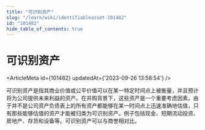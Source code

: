 ```yaml
---
title: "可识别资产"
slug: "/learn/wiki/identifiableasset-101482"
id: "101482"
hide_table_of_contents: true
---
```



# 可识别资产

<ArticleMeta id={101482} updatedAt={'2023-09-26 13:58:54'} />
<div className='border-solid border-b border-t-0 my-4 border-[var(--ifm-color-gray-300)]' />

可识别资产是指其商业价值或公平价值可以在某一特定时间点上被衡量，并且预计将为公司提供未来利益的资产。在并购背景下，这些资产是一个重要考虑因素。由于并不是公司资产负债表上的所有资产都能够在某一时间点上迅速准确地估值，只有那些能够估值的资产才能被归类为可识别资产。例子包括现金、短期流动投资、房地产、存货和设备等。可识别资产可以与商誉相对比。
